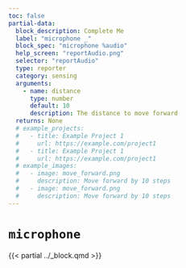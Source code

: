 ```yaml
---
toc: false
partial-data:
  block_description: Complete Me
  label: "microphone _"
  block_spec: "microphone %audio"
  help_screen: "reportAudio.png"
  selector: "reportAudio"
  type: reporter
  category: sensing
  arguments:
    - name: distance
      type: number
      default: 10
      description: The distance to move forward
  returns: None
  # example_projects:
  #   - title: Example Project 1
  #     url: https://example.com/project1
  #   - title: Example Project 1
  #     url: https://example.com/project1
  # example_images:
  #   - image: move_forward.png
  #     description: Move forward by 10 steps
  #   - image: move_forward.png
  #     description: Move forward by 10 steps
---
```


# `microphone` { .unnumbered }

{{< partial ../_block.qmd >}}
